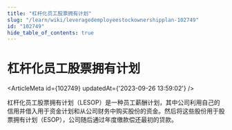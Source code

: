 ```yaml
---
title: "杠杆化员工股票拥有计划"
slug: "/learn/wiki/leveragedemployeestockownershipplan-102749"
id: "102749"
hide_table_of_contents: true
---
```



# 杠杆化员工股票拥有计划

<ArticleMeta id={102749} updatedAt={'2023-09-26 13:59:02'} />
<div className='border-solid border-b border-t-0 my-4 border-[var(--ifm-color-gray-300)]' />

杠杆化员工股票拥有计划（LESOP）是一种员工薪酬计划，其中公司利用自己的信用并借入用于资金计划和从公司财务中购买股份的资金。然后将这些股份用于股票拥有计划（ESOP），公司随后通过年度缴款偿还最初的贷款。
